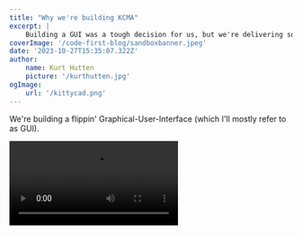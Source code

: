 ```yaml
---
title: "Why we're building KCMA"
excerpt: |
    Building a GUI was a tough decision for us, but we're delivering something truly unique that supports both a productive UI experance and automation as first-class citizens.
coverImage: '/code-first-blog/sandboxbanner.jpeg'
date: '2023-10-27T15:35:07.322Z'
author:
    name: Kurt Hutten
    picture: '/kurthutten.jpg'
ogImage:
    url: '/kittycad.png'
---
```


We're building a flippin' Graphical-User-Interface (which I'll mostly refer to as GUI).

<Video speed={16} src="/documentation-assets/why-kcma-blog/abstraction-demo.mp4" />

For the record, our decision to build a GUI was not made lightly. We have a steadfast commitment to code-first design. We believe that automation has to be a first-class citizen in any of our products, and code is the way to do that. In that sense, a GUI is a surprising move for us.

If, dear reader, you don't have a background in software development, you may not share our conviction regarding code-first design. And while [we have elaborated](/blog/code-first) previously, for the purposes of this post, I kindly ask you to suspend any disbelief and I'll circle back later.

A GUI does make sense for us because we are _not_ giving up on code, in fact, we’re _doubling down_ on code. We're using a GUI to enhance the code-authoring experience. We're combining the two.

Integrating code seamlessly into an application is no small feat. There are three compelling reasons why we believe code plays a pivotal role in CAD, but these benefits may be lost if the integration is subpar:

1) **Automated pipelines**: Code allows us to ensure consistency between versions of a design. For instance, you can run finite element method analyses every time you change a design, ensuring you never send a design out to clients without automatically testing that it still meets requirements.
2) **Semantic Clarity**: Well-written code serves as a clear, evolving record of the design's intent, making it comprehensible even as complexity increases.
3) **Abstractions**: Instead of duplicating similar code segments multiple times, your team can abstract these into battle-tested, reusable, reliable functions that your team can depend on.

Let's compare KittyCAD's code-GUI integrations with some alternatives. In each case, the GUI must support some kind of API for programmatic access to the software, otherwise it's impossible to integrate code. In CAD, all of the user's interactions are essentially creating data. The series of clicks and key-presses of the user, along with the software's logic, builds up more and more data internally. Users are able to do something useful with their data at the end by exporting it (into a drawing, STEP, BOM etc).

### Poor code integration 1: Export a script
While this approach does support automated pipelines, the script is designed to be consumed by the GUI API, not by a human engineer. So it might not be meaningful to an engineer unless they're really well-versed in the inner workings of the software's API. Updating the script manually is pointless as it's merely an export, and can't be reimported into the software. This makes abstractions pointless too, since you wouldn't edit the script. One benefit of this approach is that it coexists alongside your familiar GUI workflows -- if you don't want to export the script, you'll never have to. 

### Poor code integration 2: Allow a scripting language within the GUI
This option offers the advantages of code, but divorces it from the user interface. Users must explicitly choose to enable scripting, which may not gain wide adoption. Even if used, it can segregate users into two groups: those who use scripting and those who don't, much like regular Excel users and advanced users who use macros and VBA.

### Our code integration: Code generated from GUI interactions, i.e. KittyCAD Modeling App (KCMA)
KCMA is designed to empower users by translating their clicks into code, and that code then produces the 3d model. Users can rely on GUI interactions alone, never manually writing a line of code. But every time you click, you're actually writing code, without ever needing to learn the programming language.

The code is also the file format, so when you export the file you don't lose any data from the GUI or the code view. When you reopen a project (or import it from a coworker), you'll see both the code and GUI just like you remember.

<Video speed={2.5} src="/documentation-assets/why-kcma-blog/no-code.mp4" />

The generated code can seamlessly integrate into automated pipelines. Moreover, the code remains the source of truth, allowing users to edit it again later, still without having to write code manually.

<Video speed={2.5} src="/documentation-assets/why-kcma-blog/edit-after-the-fact.mp4" />

If your coworker sends you a new variation of an existing design, it can be hard to tell what's changed. You've probably opened up the new and old versions simultaneously and played "spot the difference" before. But because KittyCAD programs are ultimately just code, you can view changes as a text diff, which highlights exactly what changed. No need to play spot the difference anymore!

[INSERT PICTURE OF TEXT DIFF OF KCL HERE, screen-grab of GH PR with Pierre's extension too.]

Users can also directly modify the code, improving variable names, and creating abstractions without affecting KCMA's ability to understand and allow further GUI-based edits.


#### Demo of user defined abstractions co-existing with generated code

<Video speed={1} autoPlay={false} controls={true} loop={false} muted={false} src="/documentation-assets/why-kcma-blog/abstraction-demo.mp4" />

KCMA users should never get lost or not know what part of the code is responsible for a given part of their model because there is a strong link shown visually between the 3d-scene and the code from hovering and cursor position.

#### Demo of editor &lt;=&gt; 3d-scene link

<Video speed={1} autoPlay={false} controls={true} loop={false} muted={false} src="/documentation-assets/why-kcma-blog/editor-scene-link.mp4" />


While we are aiming to match typical CAD workflows (sketch and extrude for example), there are a few instances where our code-GUI integration forces us to do things differently. For example, we can't yet support heuristics or related workflows. Typical CAD software uses heuristics to make tiny  decisions on the user's behalf that you may have never noticed. We can't match all of these, because it's hard to reconcile imprecise nudging heuristics with the mathematical foundations of code. The resulting workflows should mostly be different, not worse, but I'd be remiss if I didn't mention some drawbacks.

To circle back to the non-programmers, we think that you'll greatly benefit by adding code to your toolbelt, and KCMA should make that an easy transition. You should not have to learn any code to implement your designs, but if you want to take advantage of automated pipelines and abstractions, we'll be here to help.

KCMA is in its infancy right now, so there are many modeling features still missing, but please give it a try. There's enough built to show the workflow and make some basic parts. [Download the latest version here](https://kittycad.io/modeling-app).

Oh and by the way, the [GUI is open-source](https://github.com/KittyCAD/modeling-app).
